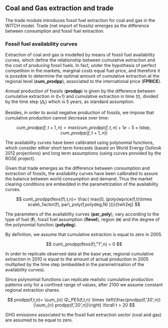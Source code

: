 ## Coal and Gas extraction and trade

The trade module introduces fossil fuel extraction for coal and gas in the WITCH model. 
Trade (net import of fossils) emerges as the difference between consumption and fossil fuel extraction.

### Fossil fuel availability curves

Extraction of coal and gas is modelled by means of fossil fuel availability curves, which define the relationship between cumulative extraction and the cost of producing fossil fuels.
In fact, under the hypothesis of perfect competition in the markets, marginal costs equal fuel price, and therefore it is possible to determine the optimal amount of cumulative extraction at the regional level (**cum_prodpp**), associated to the international price (**FPRICE**). 

Annual production of fossils (**prodpp**) is given by the difference between cumulative extraction in (t+1) and cumulative extraction in time (t), divided by the time step ($\Delta_t$) which is 5 years, as standard assumption.

Besides, in order to avoid negative production of fossils, we impose that cumulative production cannot decrease over time:

$$
cum\_prodpp(f,t+1,n)= max\left(cum\_prodpp(f,t,n)+1e-5\times tstep,cum\_prodpp(f,t+1,n)\right)
$$
 
The availability curves have been calibrated using polynomial functions, which consider either short term forecasts (based on World Energy Outlook 2012 projections) and long term assumptions (using curves provided by the ROSE project).

Given that trade emerges as the difference between consumption and extraction of fossils, the availability curves have been calibrated to assure the balance between world consumption and demand. 
Thus the market clearing conditions are embedded in the parametrization of the availability curves.

$$
cum\_prodpp(fexs(f),t,n)= \frac{ max(0, (poly(wprice(f,t)\times scale\_factor(f), par\_poly(f,polydeg,N) )))}{twh2ej}
$$

The parameters of the availability curves (**par_poly**), vary according to the type of fuel (**f**), fossil fuel assumption (**flevel**), region (**n**) and the degree of the polynomial function (**polydeg**).

By definition, we assume that cumulative extraction is equal to zero in 2005. 

$$
cum\_prodpp(fexs(f),"1",n) = 0
$$
	
In order to replicate observed data at the base year, regional cumulative extraction in 2010 is equal to the amount of actual production in 2005 multiplied by the time step (embedded in the parametrisation of the availability curves). 

Since polynomial functions can replicate realistic cumulative production patterns only for a confined range of values, after 2100 we assume constant regional extraction shares.

$$
prodpp(f,t,n)= \sum_{n} Q\_PES(f,t,n) \times \left(\frac{prodpp(f,'20',n)}{\sum_{n} prodpp(f,'20',n)}\right)  \forall t > 20
$$ 

GHG emissions associated to the fossil fuel extraction sector (coal and gas) are assumed to be equal to zero. 

